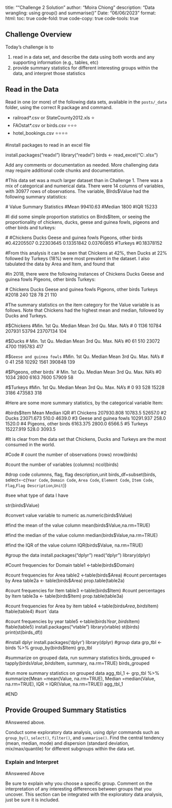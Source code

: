 title: ""Challenge 2 Solution"
author: "Moira Chiong"
description: "Data wrangling: using group() and summarise()"
Date: "06/06/2023"
format:
  html:
    toc: true
    code-fold: true
    code-copy: true
    code-tools: true

## Challenge Overview

Today's challenge is to

1)  read in a data set, and describe the data using both words and any supporting information (e.g., tables, etc)
2)  provide summary statistics for different interesting groups within the data, and interpret those statistics

## Read in the Data

Read in one (or more) of the following data sets, available in the `posts/_data` folder, using the correct R package and command.

-   railroad\*.csv or StateCounty2012.xls ⭐
-   FAOstat\*.csv or birds.csv ⭐⭐⭐
-   hotel_bookings.csv ⭐⭐⭐⭐

#install packages to read in an excel file

install.packages("readxl") 
library("readxl")
birds <- read_excel("C:\Users\chion\OneDrive\Desktop\DACSS 601\Challenge 2\birds.xlsx")

Add any comments or documentation as needed. More challenging data may require additional code chunks and documentation.

#This data set was a much larger dataset than in Challenge 1. There was a mix of categorical and numerical data. There were 14 columns of variables, with 30977 rows of observations. The variable, BIrds$Value had the following summary statistics:
  
 # Value Summary Statistics
#Mean 99410.63
#Median 1800
#IQR 15233

#I did some simple proportion statistics on Birds$Item, or seeing the proportionality of chickens, ducks, geese and guinea fowls, pigeons and other birds and turkeys:
  
  
 # 
  #Chickens                  Ducks Geese and guinea fowls   Pigeons, other birds 
#0.42205507             0.22303645             0.13351842             0.03760855 
#Turkeys 
#0.18378152 

#From this analysis it can be seen that Chickens at 42%, then Ducks at 22% followed by Turkeys (18%) were most prevalent in the dataset. I also tabulated the data by Area and Item, and found that 

#In 2018, there were the following instances of Chickens Ducks Geese and guinea fowls Pigeons, other birds Turkeys:
  
 # Chickens Ducks Geese and guinea fowls Pigeons, other birds Turkeys 
#2018       240   128                     78                   21     110


#The summary statistics on the item category for the Value variable is as follows. Note that Chickens had the highest mean and median, followed by Ducks and Turkeys.

#$Chickens
#Min.  1st Qu.   Median     Mean  3rd Qu.     Max.     NA's 
 #      0     1136    10784   207931    53794 23707134      104 

#$Ducks
 #  Min. 1st Qu.  Median    Mean 3rd Qu.    Max.    NA's 
#0      61     510   23072    4700 1195783     417 

#$`Geese and guinea fowls`
#Min. 1st Qu.  Median    Mean 3rd Qu.    Max.    NA's 
#     0      41     258   10292    1561  390848     139 

#$Pigeons, other birds`
 #  Min. 1st Qu.  Median    Mean 3rd Qu.    Max.    NA's 
#0    1034    2800    6163    7600   57909      58 

#$Turkeys
#Min. 1st Qu.  Median    Mean 3rd Qu.    Max.    NA's 
 #     0      93     528   15228    3186  473583     318 

#Here are some more summary statistics, by the categorical variable Item:

#birds$Item       Mean  Median     IQR
#1               Chickens 207930.808 10783.5 52657.0
#2                  Ducks  23071.673   510.0  4639.0
#3 Geese and guinea fowls  10291.937   258.0  1520.0
#4   Pigeons, other birds   6163.375  2800.0  6566.5
#5                Turkeys  15227.919   528.0  3093.5

#It is clear from the data set that Chickens, Ducks and Turkeys are the most consumed in the world.

#Code
# count the number of observations (rows)
nrow(birds)

#count the number of variables (columns)
ncol(birds)

#drop code columnns, flag, flag description,unit
birds_df=subset(birds, select=-c(`Year Code`, `Domain Code`, `Area Code`, `Element Code`, `Item Code`, `Flag`,`Flag Description`,`Unit`))

#see what type of data I have

str(birds$Value)

#convert value variable to numeric
as.numeric(birds$Value)


#find the mean of the value column
mean(birds$Value,na.rm=TRUE)


#find the median of the value column
median(birds$Value,na.rm=TRUE)


#find the IQR of the value column
IQR(birds$Value, na.rm=TRUE)

#group the data
install.packages("dplyr")
read("dplyr")
library(dplyr)

#Count frequencies for Domain
table1 <-table(birds$Domain)


#count frequencies for Area
table2 <-table(birds$Area)
#count percentages by Area
table2a <- table(birds$Area)
prop.table(table2a)



#count frequencies for Item
table3 <-table(birds$Item)
#count percentages by Item
table3a <- table(birds$Item)
prop.table(table3a)

#count frequencies for Area by item
table4 <-table(birds$Area, birds$Item)
ftable(table4)
#sort `data

#count frequencies by year
table5 <-table(birds$Year, birds$Item)
ftable(table5)
install.packages("vtable")
library(vtable)
st(birds)
print(st(birds_df))

#install dplyr
install.packages('dplyr')
library(dplyr)
#group data 
grp_tbl <- birds %>%
group_by(birds$Item)
grp_tbl

#summarize on grouped data, run summary statistics
birds_grouped <-tapply(birds$Value, birds$Item, summary, na.rm=TRUE)
birds_grouped

#run more summary statistics on grouped data
agg_tbl_1 <- grp_tbl %>%
summarize(Mean =mean(Value, na.rm=TRUE), Median =median(Value, na.rm=TRUE), IQR = IQR(Value, na.rm=TRUE))
agg_tbl_1

#END

## Provide Grouped Summary Statistics

#Answered above.

Conduct some exploratory data analysis, using dplyr commands such as `group_by()`, `select()`, `filter()`, and `summarise()`. Find the central tendency (mean, median, mode) and dispersion (standard deviation, mix/max/quantile) for different subgroups within the data set.

### Explain and Interpret
#Answered Above

Be sure to explain why you choose a specific group. Comment on the interpretation of any interesting differences between groups that you uncover. This section can be integrated with the exploratory data analysis, just be sure it is included.
